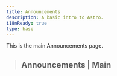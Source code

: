 ```yaml
---
title: Announcements
description: A basic intro to Astro.
i18nReady: true
type: base
---
```


This is the main Announcements page.


> ## Announcements | Main
> <AnnouncementsContent text="main" />

